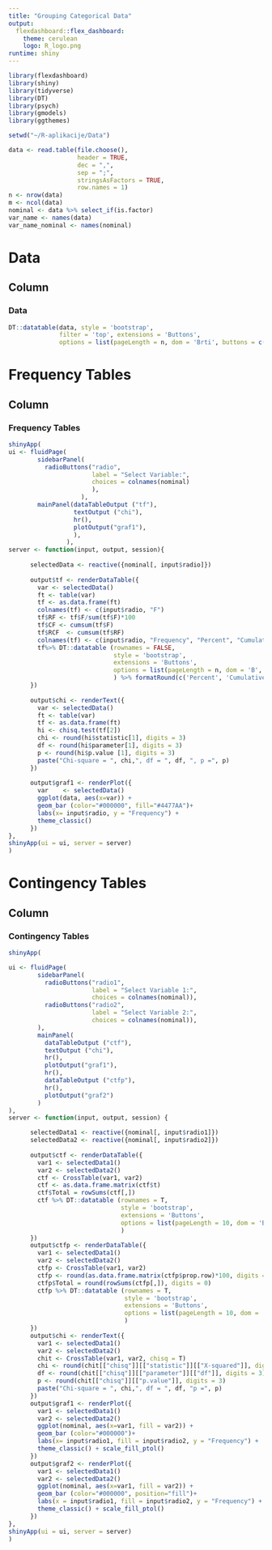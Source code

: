 ---
title: "Grouping Categorical Data"
output: 
  flexdashboard::flex_dashboard:
    theme: cerulean
    logo: R_logo.png
runtime: shiny
---

```{r}
library(flexdashboard)
library(shiny)
library(tidyverse)
library(DT)
library(psych)
library(gmodels)
library(ggthemes)

setwd("~/R-aplikacije/Data")

data <- read.table(file.choose(),                  
                   header = TRUE,                      
                   dec = ",",                          
                   sep = ";",                          
                   stringsAsFactors = TRUE,
                   row.names = 1)
n <- nrow(data)                                  
m <- ncol(data)
nominal <- data %>% select_if(is.factor)
var_name <- names(data)
var_name_nominal <- names(nominal)
```

Data
=======================================================================
Column {data-width=1000}
-----------------------------------------------------------------------
### Data
```{r}
DT::datatable(data, style = 'bootstrap', 
              filter = 'top', extensions = 'Buttons', 
              options = list(pageLength = n, dom = 'Brti', buttons = c('copy','csv', 'excel'))) 
```

Frequency Tables
=======================================================================
Column {data-width=1000}
-----------------------------------------------------------------------
### Frequency Tables
```{r}
shinyApp(
ui <- fluidPage(
        sidebarPanel(
          radioButtons("radio", 
                       label = "Select Variable:",
                       choices = colnames(nominal)
                       ), 
                    ),
        mainPanel(dataTableOutput ("tf"),
                  textOutput ("chi"),
                  hr(),
                  plotOutput("graf1"),
                  ),
                ),
server <- function(input, output, session){
      
      selectedData <- reactive({nominal[, input$radio]})
      
      output$tf <- renderDataTable({
        var <- selectedData()
        ft <- table(var)
        tf <- as.data.frame(ft)
        colnames(tf) <- c(input$radio, "F")
        tf$RF <- tf$F/sum(tf$F)*100 
        tf$CF <- cumsum(tf$F)
        tf$RCF  <- cumsum(tf$RF)
        colnames(tf) <- c(input$radio, "Frequency", "Percent", "Cumulative","Cumulative Percent")
        tf%>% DT::datatable (rownames = FALSE, 
                             style = 'bootstrap', 
                             extensions = 'Buttons',
                             options = list(pageLength = n, dom = 'B', buttons = c('copy'))
                             ) %>% formatRound(c('Percent', 'Cumulative Percent'), 2)
      })
      
      output$chi <- renderText({
        var <- selectedData()
        ft <- table(var)
        tf <- as.data.frame(ft)
        hi <- chisq.test(tf[2])
        chi <- round(hi$statistic[1], digits = 3)
        df <- round(hi$parameter[1], digits = 3)
        p <- round(hi$p.value [1], digits = 3)
        paste("Chi-square = ", chi,", df = ", df, ", p =", p)
      })
      
      output$graf1 <- renderPlot({
        var    <- selectedData()
        ggplot(data, aes(x=var)) + 
        geom_bar (color="#000000", fill="#4477AA")+
        labs(x= input$radio, y = "Frequency") +
        theme_classic()
      })
},
shinyApp(ui = ui, server = server)
)
```

Contingency Tables
=======================================================================
Column {data-width=1000}
-----------------------------------------------------------------------
### Contingency Tables
```{r}
shinyApp(

ui <- fluidPage(
        sidebarPanel(
          radioButtons("radio1", 
                       label = "Select Variable 1:",
                       choices = colnames(nominal)),
          radioButtons("radio2", 
                       label = "Select Variable 2:",
                       choices = colnames(nominal)),
        ),
        mainPanel(
          dataTableOutput ("ctf"),
          textOutput ("chi"),
          hr(),
          plotOutput("graf1"),
          hr(),
          dataTableOutput ("ctfp"),
          hr(),
          plotOutput("graf2")
        )
),
server <- function(input, output, session) {

      selectedData1 <- reactive({nominal[, input$radio1]})
      selectedData2 <- reactive({nominal[, input$radio2]})
      
      output$ctf <- renderDataTable({
        var1 <- selectedData1()
        var2 <- selectedData2()
        ctf <- CrossTable(var1, var2)
        ctf <- as.data.frame.matrix(ctf$t)
        ctf$Total = rowSums(ctf[,])
        ctf %>% DT::datatable (rownames = T, 
                               style = 'bootstrap', 
                               extensions = 'Buttons', 
                               options = list(pageLength = 10, dom = 'B',buttons = c('copy'))
                               ) 
      })
      output$ctfp <- renderDataTable({
        var1 <- selectedData1()
        var2 <- selectedData2()
        ctfp <- CrossTable(var1, var2)
        ctfp <- round(as.data.frame.matrix(ctfp$prop.row)*100, digits = 2)
        ctfp$Total = round(rowSums(ctfp[,]), digits = 0)
        ctfp %>% DT::datatable (rownames = T, 
                                style = 'bootstrap', 
                                extensions = 'Buttons', 
                                options = list(pageLength = 10, dom = 'B',buttons = c('copy'))
                                )
      })
      output$chi <- renderText({
        var1 <- selectedData1()
        var2 <- selectedData2()
        chit <- CrossTable(var1, var2, chisq = T)
        chi <- round(chit[["chisq"]][["statistic"]][["X-squared"]], digits = 3)
        df <- round(chit[["chisq"]][["parameter"]][["df"]], digits = 3)
        p <- round(chit[["chisq"]][["p.value"]], digits = 3)
        paste("Chi-square = ", chi,", df = ", df, "p =", p)
      })
      output$graf1 <- renderPlot({
        var1 <- selectedData1()
        var2 <- selectedData2()
        ggplot(nominal, aes(x=var1, fill = var2)) + 
        geom_bar (color="#000000")+
        labs(x= input$radio1, fill = input$radio2, y = "Frequency") +
        theme_classic() + scale_fill_ptol()
      })
      output$graf2 <- renderPlot({
        var1 <- selectedData1()
        var2 <- selectedData2()
        ggplot(nominal, aes(x=var1, fill = var2)) + 
        geom_bar (color="#000000", position="fill")+
        labs(x = input$radio1, fill = input$radio2, y = "Frequency") +
        theme_classic() + scale_fill_ptol()
      })
},
shinyApp(ui = ui, server = server)
)
```
